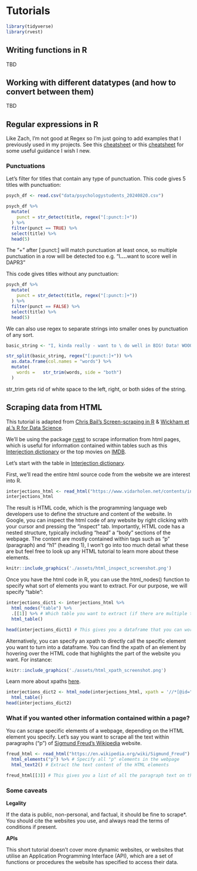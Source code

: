 # Tutorials 

```r
library(tidyverse)
library(rvest)
```


## Writing functions in R 

TBD


## Working with different datatypes (and how to convert between them)

TBD


## Regular expressions in R 

Like Zach, I'm not good at Regex so I'm just going to add examples that I previously used in my projects. See this [cheatsheet](https://evoldyn.gitlab.io/evomics-2018/ref-sheets/R_strings.pdf) or this [cheatsheet](https://github.com/rstudio/cheatsheets/blob/main/regex.pdf) for some useful guidance I wish I new. 

### Punctuations 

Let's filter for titles that contain any type of punctuation. This code gives 5 titles with punctuation: 

```r
psych_df <- read.csv("data/psychologystudents_20240820.csv")
```



```r
psych_df %>%
  mutate(
    punct = str_detect(title, regex("[:punct:]+"))
  ) %>%
  filter(punct == TRUE) %>%
  select(title) %>%
  head(5)
```

The "+" after [:punct:] will match punctuation at least once, so multiple punctuation in a row will be detected too e.g. "I<b>....</b>want to score well in DAPR3" 

This code gives titles without any punctuation: 

```r
psych_df %>%
  mutate(
    punct = str_detect(title, regex("[:punct:]+"))
  ) %>%
  filter(punct == FALSE) %>%
  select(title) %>%
  head(5)
```

We can also use regex to separate strings into smaller ones by punctuation of any sort. 

```r
basic_string <- "I, kinda really - want to \ do well in BIG! Data! WOOO"

str_split(basic_string, regex("[:punct:]+")) %>%
  as.data.frame(col.names = "words") %>%
  mutate(
    words =   str_trim(words, side = "both")
  )
```

str_trim gets rid of white space to the left, right, or both sides of the string. 




## Scraping data from HTML 

This tutorial is adapted from [Chris Bail's Screen-scraping in R](https://cbail.github.io/textasdata/screenscraping/rmarkdown/Screenscraping_in_R.html) & [Wickham et al.'s R for Data Science](https://r4ds.hadley.nz/webscraping). 

We'll be using the package [rvest](https://rvest.tidyverse.org/index.html) to scrape information from html pages, which is useful for information contained within tables such as this [Interjection dictionary](https://cran.r-project.org/web/packages/rvest/vignettes/rvest.html) or the top movies on [IMDB](https://www.imdb.com/chart/top/).

Let's start with the table in [Interjection dictionary](https://cran.r-project.org/web/packages/rvest/vignettes/rvest.html). 

First, we'll read the entire html source code from the website we are interest into R. 

```r
interjections_html <- read_html("https://www.vidarholen.net/contents/interjections/") # Reading the entire page into R 
interjections_html
```

The result is HTML code, which is the programming language web developers use to define the structure and content of the website. In Google, you can inspect the html code of any website by right clicking with your cursor and pressing the "inspect" tab. Importantly, HTML code has a nested structure, typically including "head" a "body" sections of the webpage. The content are mostly contained within tags such as "p" (paragraph) and "h1" (heading 1), I won't go into too much detail what these are but feel free to look up any HTML tutorial to learn more about these elements.

```r
knitr::include_graphics('./assets/html_inspect_screenshot.png')
```

Once you have the html code in R, you can use the html_nodes() function to specify what sort of elements you want to extract. For our purpose, we will specify "table":  

```r
interjections_dict1 <- interjections_html %>% 
  html_nodes("table") %>%
  .[[1]] %>% # Which table you want to extract (if there are multiple tables on a webpage)
  html_table()

head(interjections_dict1) # This gives you a dataframe that you can work with! 
```

Alternatively, you can specify an xpath to directly call the specific element you want to turn into a dataframe. You can find the xpath of an element by hovering over the HTML code that highlights the part of the website you want. For instance: 

```r
knitr::include_graphics('./assets/html_xpath_screenshot.png')
```

Learn more about xpaths [here](https://www.w3schools.com/xml/xpath_syntax.asp).

```r
interjections_dict2 <- html_node(interjections_html, xpath = '//*[@id="it"]') %>% 
  html_table()
head(interjections_dict2)
```

### What if you wanted other information contained within a page? 

You can scrape specific elements of a webpage, depending on the HTML element you specify. Let's say you want to scrape all the text within paragraphs ("p") of [Sigmund Freud's Wikipedia](https://en.wikipedia.org/wiki/Sigmund_Freud) website. 

```r
freud_html <- read_html("https://en.wikipedia.org/wiki/Sigmund_Freud") %>% # Reading the entire wiki page into R 
  html_elements("p") %>% # Specify all "p" elements in the webpage
  html_text2() # Extract the text content of the HTML elements 

freud_html[[3]] # This gives you a list of all the paragraph text on the webpage
```

### Some caveats 

<b> Legality </b>

If the data is public, non-personal, and factual, it should be fine to scrape*. You should cite the websites you use, and always read the terms of conditions if present. 

<b> APIs </b> 

This short tutorial doesn't cover more dynamic websites, or websites that utilise an Application Programming Interface (API), which are a set of functions or procedures the website has specified to access their data. 
